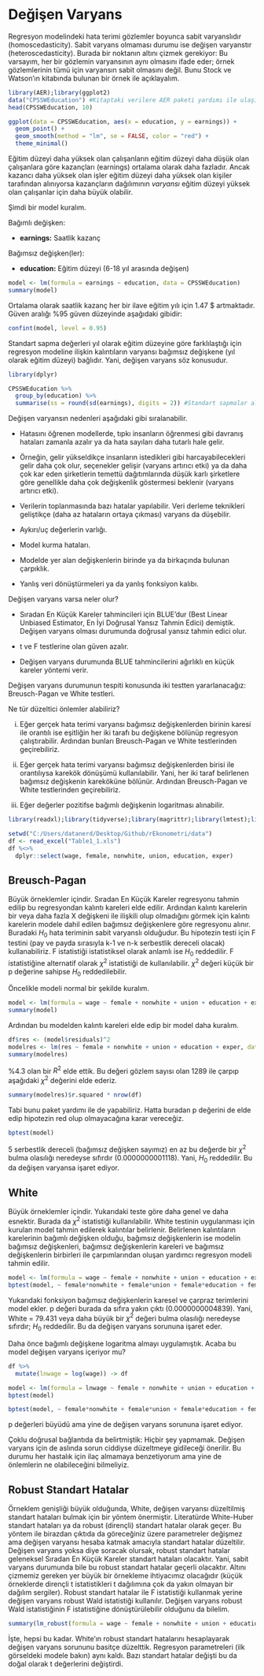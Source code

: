 # Değişen Varyans

Regresyon modelindeki hata terimi gözlemler boyunca sabit varyanslıdır (homoscedasticity). Sabit varyans olmaması durumu ise değişen varyanstır (heteroscedasticity). Burada bir noktanın altını çizmek gerekiyor: Bu varsayım, her bir gözlemin varyansının aynı olmasını ifade eder; örnek gözlemlerinin tümü için varyansın sabit olmasını değil. Bunu Stock ve Watson'ın kitabında bulunan bir örnek ile açıklayalım.

```r

library(AER);library(ggplot2)
data("CPSSWEducation") #Kitaptaki verilere AER paketi yardımı ile ulaşılabilir.
head(CPSSWEducation, 10)

ggplot(data = CPSSWEducation, aes(x = education, y = earnings)) +
  geom_point() +
  geom_smooth(method = "lm", se = FALSE, color = "red") +
  theme_minimal()

```

Eğitim düzeyi daha yüksek olan çalışanların eğitim düzeyi daha düşük olan çalışanlara göre kazançları (earnings) ortalama olarak daha fazladır. Ancak kazancı daha yüksek olan işler eğitim düzeyi daha yüksek olan kişiler tarafından alınıyorsa kazançların dağılımının *varyansı* eğitim düzeyi yüksek olan çalışanlar için daha büyük olabilir.

Şimdi bir model kuralım.

Bağımlı değişken:

* **earnings:** Saatlik kazanç

Bağımsız değişken(ler):

* **education:** Eğitim düzeyi (6-18 yıl arasında değişen)

```r

model <- lm(formula = earnings ~ education, data = CPSSWEducation)
summary(model)

```

Ortalama olarak saatlik kazanç her bir ilave eğitim yılı için 1.47 $ artmaktadır. Güven aralığı %95 güven düzeyinde aşağıdaki gibidir:

```r

confint(model, level = 0.95)

```

Standart sapma değerleri yıl olarak eğitim düzeyine göre farklılaştığı için regresyon modeline ilişkin kalıntıların varyansı bağımsız değişkene (yıl olarak eğitim düzeyi) bağlıdır. Yani, değişen varyans söz konusudur.

```r

library(dplyr)

CPSSWEducation %>% 
  group_by(education) %>% 
  summarise(ss = round(sd(earnings), digits = 2)) #Standart sapmalar alındı.

```

Değişen varyansın nedenleri aşağıdaki gibi sıralanabilir.

* Hatasını öğrenen modellerde, tıpkı insanların öğrenmesi gibi davranış hataları zamanla azalır ya da hata sayıları daha tutarlı hale gelir.

* Örneğin, gelir yükseldikçe insanların istedikleri gibi harcayabilecekleri gelir daha çok olur, seçenekler gelişir (varyans artırıcı etki) ya da daha çok kar eden şirketlerin temettü dağıtımlarında düşük karlı şirketlere göre genellikle daha çok değişkenlik göstermesi beklenir (varyans artırıcı etki).

* Verilerin toplanmasında bazı hatalar yapılabilir. Veri derleme teknikleri geliştikçe (daha az hataların ortaya çıkması) varyans da düşebilir.

* Aykırı/uç değerlerin varlığı.

* Model kurma hataları.

* Modelde yer alan değişkenlerin birinde ya da birkaçında bulunan çarpıklık.

* Yanlış veri dönüştürmeleri ya da yanlış fonksiyon kalıbı.

Değişen varyans varsa neler olur?

* Sıradan En Küçük Kareler tahmincileri için BLUE'dur (Best Linear Unbiased Estimator, En İyi Doğrusal Yansız Tahmin Edici) demiştik. Değişen varyans olması durumunda doğrusal yansız tahmin edici olur.

* t ve F testlerine olan güven azalır.

* Değişen varyans durumunda BLUE tahmincilerini ağırlıklı en küçük kareler yöntemi verir.

Değişen varyans durumunun tespiti konusunda iki testten yararlanacağız: Breusch-Pagan ve White testleri.

Ne tür düzeltici önlemler alabiliriz?

i. Eğer gerçek hata terimi varyansı bağımsız değişkenlerden birinin karesi ile orantılı ise eşitliğin her iki tarafı bu değişkene bölünüp regresyon çalıştırabilir. Ardından bunları Breusch-Pagan ve White testlerinden geçirebiliriz.

ii. Eğer gerçek hata terimi varyansı bağımsız değişkenlerden birisi ile orantılıysa karekök dönüşümü kullanılabilir. Yani, her iki taraf belirlenen bağımsız değişkenin kareköküne bölünür. Ardından Breusch-Pagan ve White testlerinden geçirebiliriz.

iii. Eğer değerler pozitifse bağımlı değişkenin logaritması alınabilir.

```r

library(readxl);library(tidyverse);library(magrittr);library(lmtest);library(estimatr)

```

```r

setwd("C:/Users/datanerd/Desktop/Github/rEkonometri/data")
df <- read_excel("Table1_1.xls")
df %<>% 
  dplyr::select(wage, female, nonwhite, union, education, exper)

```

## Breusch-Pagan

Büyük örneklemler içindir. Sıradan En Küçük Kareler regresyonu tahmin edilip bu regresyondan kalıntı kareleri elde edilir. Ardından kalıntı karelerin bir veya daha fazla X değişkeni ile ilişkili olup olmadığını görmek için kalıntı karelerin modele dahil edilen bağımsız değişkenlere göre regresyonu alınır. Buradaki $H_0$ hata teriminin sabit varyanslı olduğudur. Bu hipotezin testi için F testini (pay ve payda sırasıyla k-1 ve n-k serbestlik dereceli olacak) kullanabiliriz. F istatistiği istatistiksel olarak anlamlı ise $H_0$ reddedilir. F istatistiğine alternatif olarak $\chi^2$ istatistiği de kullanılabilir. $\chi^2$ değeri küçük bir p değerine sahipse $H_0$ reddedilebilir.

Öncelikle modeli normal bir şekilde kuralım.

```r

model <- lm(formula = wage ~ female + nonwhite + union + education + exper, data = df)
summary(model)

```

Ardından bu modelden kalıntı kareleri elde edip bir model daha kuralım.

```r

df$res <- (model$residuals)^2
modelres <- lm(res ~ female + nonwhite + union + education + exper, data = df)
summary(modelres)

```

%4.3 olan bir $R^2$ elde ettik. Bu değeri gözlem sayısı olan 1289 ile çarpıp aşağıdaki $\chi^2$ değerini elde ederiz.

```r

summary(modelres)$r.squared * nrow(df)

```

Tabi bunu paket yardımı ile de yapabiliriz. Hatta buradan p değerini de elde edip hipotezin red olup olmayacağına karar vereceğiz.

```r

bptest(model)

```

5 serbestlik dereceli (bağımsız değişken sayımız) en az bu değerde bir $\chi^2$ bulma olasılığı neredeyse sıfırdır (0.0000000001118). Yani, $H_0$ reddedilir. Bu da değişen varyansa işaret ediyor.

## White

Büyük örneklemler içindir. Yukarıdaki teste göre daha genel ve daha esnektir. Burada da $\chi^2$ istatistiği kullanılabilir. White testinin uygulanması için kurulan model tahmin edilerek kalıntılar belirlenir. Belirlenen kalıntıların karelerinin bağımlı değişken olduğu, bağımsız değişkenlerin ise modelin bağımsız değişkenleri, bağımsız değişkenlerin kareleri ve bağımsız değişkenlerin birbirleri ile çarpımlarından oluşan yardımcı regresyon modeli tahmin edilir.

```r

model <- lm(formula = wage ~ female + nonwhite + union + education + exper, data = df)
bptest(model, ~ female*nonwhite + female*union + female*education + female*exper + nonwhite*union + nonwhite*education + nonwhite*exper + union*education + union*exper + education*exper + I(female^2) + I(nonwhite^2) + I(union^2) + I(education^2) + I(exper^2), data = df)

```

Yukarıdaki fonksiyon bağımsız değişkenlerin karesel ve çarpraz terimlerini model ekler. p değeri burada da sıfıra yakın çıktı (0.0000000004839). Yani, White = 79.431 veya daha büyük bir $\chi^2$ değeri bulma olasılığı neredeyse sıfırdır; $H_0$ reddedilir. Bu da değişen varyans sorununa işaret eder.

Daha önce bağımlı değişkene logaritma almayı uygulamıştık. Acaba bu model değişen varyans içeriyor mu?

```r

df %>% 
  mutate(lnwage = log(wage)) -> df

model <- lm(formula = lnwage ~ female + nonwhite + union + education + exper, data = df)
bptest(model)

bptest(model, ~ female*nonwhite + female*union + female*education + female*exper + nonwhite*union + nonwhite*education + nonwhite*exper + union*education + union*exper + education*exper + I(female^2) + I(nonwhite^2) + I(union^2) + I(education^2) + I(exper^2), data = df)

```

p değerleri büyüdü ama yine de değişen varyans sorununa işaret ediyor.

Çoklu doğrusal bağlantıda da belirtmiştik: Hiçbir şey yapmamak. Değişen varyans için de aslında sorun ciddiyse düzeltmeye gidileceği önerilir. Bu durumu her hastalık için ilaç almamaya benzetiyorum ama yine de önlemlerin ne olabileceğini bilmeliyiz.

## Robust Standart Hatalar

Örneklem genişliği büyük olduğunda, White, değişen varyansı düzeltilmiş standart hataları bulmak için bir yöntem önermiştir. Literatürde White-Huber standart hataları ya da robust (dirençli) standart hatalar olarak geçer. Bu yöntem ile birazdan çıktıda da göreceğiniz üzere parametreler değişmez ama değişen varyansı hesaba katmak amacıyla standart hatalar düzeltilir. Değişen varyans yoksa diye soracak olursak, robust standart hatalar geleneksel Sıradan En Küçük Kareler standart hataları olacaktır. Yani, sabit varyans durumunda bile bu robust standart hatalar geçerli olacaktır. Altını çizmemiz gereken yer büyük bir örnekleme ihtiyacımız olacağıdır (küçük örneklerde dirençli t istatistikleri t dağılımına çok da yakın olmayan bir dağılım sergiler). Robust standart hatalar ile F istatistiği kullanmak yerine değişen varyans robust Wald istatistiği kullanılır. Değişen varyans robust Wald istatistiğinin F istatistiğine dönüştürülebilir olduğunu da bilelim.

```r

summary(lm_robust(formula = wage ~ female + nonwhite + union + education + exper, data = df, se_type = "stata"))

```

İşte, hepsi bu kadar. White'ın robust standart hatalarını hesaplayarak değişen varyans sorununu basitçe düzelttik. Regresyon parametreleri (ilk görseldeki modele bakın) aynı kaldı. Bazı standart hatalar değişti bu da doğal olarak t değerlerini değiştirdi.